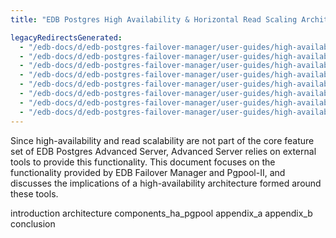 ```yaml
---
title: "EDB Postgres High Availability & Horizontal Read Scaling Architecture"

legacyRedirectsGenerated:
  - "/edb-docs/d/edb-postgres-failover-manager/user-guides/high-availability-scalability-guide/4.1/genindex.html"
  - "/edb-docs/d/edb-postgres-failover-manager/user-guides/high-availability-scalability-guide/latest/genindex.html"
  - "/edb-docs/d/edb-postgres-failover-manager/user-guides/high-availability-scalability-guide/4.1/introduction.html"
  - "/edb-docs/d/edb-postgres-failover-manager/user-guides/high-availability-scalability-guide/latest/introduction.html"
  - "/edb-docs/d/edb-postgres-failover-manager/user-guides/high-availability-scalability-guide/4.1/conclusion.html"
  - "/edb-docs/d/edb-postgres-failover-manager/user-guides/high-availability-scalability-guide/latest/conclusion.html"
  - "/edb-docs/d/edb-postgres-failover-manager/user-guides/high-availability-scalability-guide/4.1/index.html"
  - "/edb-docs/d/edb-postgres-failover-manager/user-guides/high-availability-scalability-guide/latest/index.html"
---
```


Since high-availability and read scalability are not part of the core feature set of EDB Postgres Advanced Server, Advanced Server relies on external tools to provide this functionality. This document focuses on the functionality provided by EDB Failover Manager and Pgpool-II, and discusses the implications of a high-availability architecture formed around these tools. 

<div class="toctree" maxdepth="3">

introduction architecture components_ha_pgpool appendix_a appendix_b conclusion

</div>
